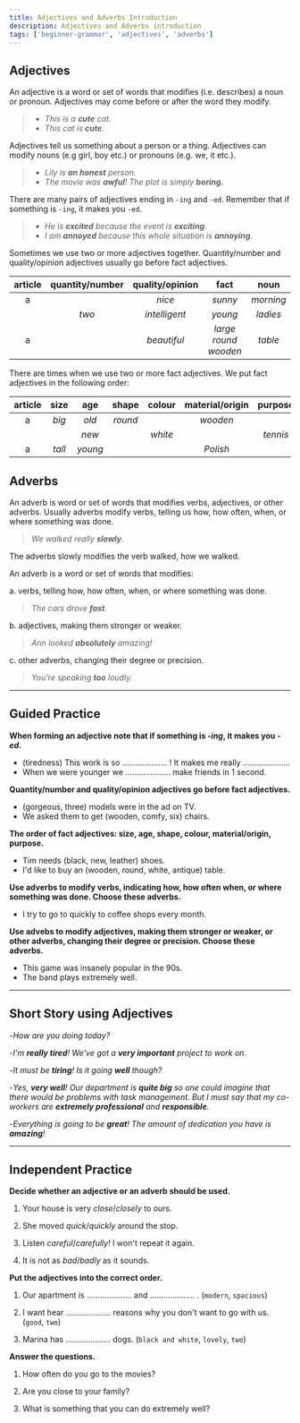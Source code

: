 ```yaml
---
title: Adjectives and Adverbs Introduction
description: Adjectives and Adverbs introduction
tags: ['beginner-grammar', 'adjectives', 'adverbs']
---
```



## Adjectives

An adjective is a word or set of words that modifies (i.e. describes) a noun or pronoun. Adjectives may come before or after the word they modify.

> - _This is a **cute** cat._
> - _This cat is **cute**._

Adjectives tell us something about a person or a thing. Adjectives can modify nouns (e.g girl, boy etc.) or pronouns (e.g. we, it etc.).

> - _Lily is **an honest** person._
> - _The movie was **awful**! The plot is simply **boring.**_

There are many pairs of adjectives ending in `-ing` and `-ed`. Remember that if something is `-ing`, it makes you `-ed`.

> - _He is **excited** because the event is **exciting**._
> - _I am **annoyed** because this whole situation is **annoying**._

Sometimes we use two or more adjectives together. Quantity/number and quality/opinion adjectives usually go before fact adjectives.

| article | quantity/number | quality/opinion |         fact         |   noun    |
| :-----: | :-------------: | :-------------: | :------------------: | :-------: |
|    a    |                 |     _nice_      |       _sunny_        | _morning_ |
|         |      _two_      |  _intelligent_  |       _young_        | _ladies_  |
|    a    |                 |   _beautiful_   | _large round wooden_ |  _table_  |

There are times when we use two or more fact adjectives. We put fact adjectives in the following order:

| article |  size  |   age   |  shape  | colour  | material/origin | purpose  |  noun   |
| :-----: | :----: | :-----: | :-----: | :-----: | :-------------: | :------: | :-----: |
|    a    | _big_  |  _old_  | _round_ |         |    _wooden_     |          | _table_ |
|         |        |  _new_  |         | _white_ |                 | _tennis_ | _shoes_ |
|    a    | _tall_ | _young_ |         |         |    _Polish_     |          |  _boy_  |

## Adverbs

An adverb is word or set of words that modifies verbs, adjectives, or other adverbs. Usually adverbs modify verbs, telling us how, how often, when, or where something was done.

> _We walked really **slowly**._

The adverbs slowly modifies the verb walked, how we walked.

An adverb is a word or set of words that modifies:

a. verbs, telling how, how often, when, or where something was done.

> _The cars drove **fast**._

b. adjectives, making them stronger or weaker.

> _Ann looked **absolutely** amazing!_

c. other adverbs, changing their degree or precision.

> _You're speaking **too** loudly._

---

## Guided Practice

**When forming an adjective note that if something is _-ing_, it makes you _-ed_.**

- (tiredness) This work is so .................... ! It makes me really ..................... <InfoTooltip label="This work is so tiring! It makes me really tired." />
- When we were younger we .................... make friends in 1 second. <InfoTooltip label="could" />

**Quantity/number and quality/opinion adjectives go before fact adjectives.**

- (gorgeous, three) models were in the ad on TV. <InfoTooltip label="Three gorgeous models were in the ad on TV" />
- We asked them to get (wooden, comfy, six) chairs. <InfoTooltip label="We asked them to get six comfy wooden chairs." />

**The order of fact adjectives: size, age, shape, colour, material/origin, purpose.**

- Tim needs (black, new, leather) shoes. <InfoTooltip label="Tim needs new black leather shoes." />
- I'd like to buy an (wooden, round, white, antique) table. <InfoTooltip label="I'd like to buy an antique round white wooden table" />

**Use adverbs to modify verbs, indicating how, how often when, or where something was done. Choose these adverbs.**

- I try to go to quickly to coffee shops every month. <InfoTooltip label="quickly" />

**Use advebs to modify adjectives, making them stronger or weaker, or other adverbs, changing their degree or precision. Choose these adverbs.**

- This game was insanely popular in the 90s. <InfoTooltip label="insanely" />
- The band plays extremely well. <InfoTooltip label="extremely" />

---

## Short Story using Adjectives

-_How are you doing today?_

-_I'm **really tired**! We've got a **very important** project to work on._

-_It must be **tiring**! Is it going **well** though?_

-_Yes, **very well**! Our department is **quite big** so one could imagine that there would be problems with task management. But I must say that my co-workers are **extremely professional** and **responsible**._

-_Everything is going to be **great**! The amount of dedication you have is **amazing**!_

---

## Independent Practice

**Decide whether an adjective or an adverb should be used.**

1. Your house is very _close_/_closely_ to ours. <InfoTooltip label="close" />

2. She moved _quick_/_quickly_ around the stop. <InfoTooltip label="quickly" />

3. Listen _careful_/_carefully!_ I won't repeat it again. <InfoTooltip label="carefully" />

4. It is not as _bad_/_badly_ as it sounds. <InfoTooltip label="bad" />

**Put the adjectives into the correct order.**

1. Our apartment is .................... and .................... . (`modern`, `spacious`) <InfoTooltip label="Our apartment is modern and spacious." />

2. I want hear .................... reasons why you don't want to go with us. (`good`, `two`) <InfoTooltip label="I want hear two good reasons why you don't want to go with us." />

3. Marina has .................... dogs. (`black and white`, `lovely`, `two`) <InfoTooltip label="Marina has two lovely black and white dogs." />

**Answer the questions.**

1. How often do you go to the movies? <InfoTooltip label="I go to the movies quite often." />

2. Are you close to your family? <InfoTooltip label="Yes, I'm very close to my family." />

3. What is something that you can do extremely well? <InfoTooltip label="I can play the guitar extremely well." />
